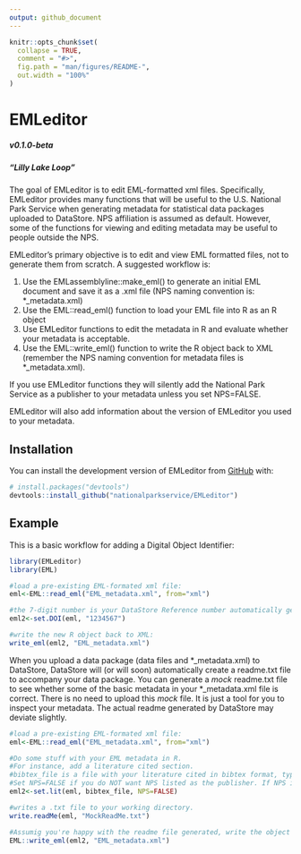 ```yaml
---
output: github_document
---
```


<!-- README.md is generated from README.Rmd. Please edit that file -->

```r
knitr::opts_chunk$set(
  collapse = TRUE,
  comment = "#>",
  fig.path = "man/figures/README-",
  out.width = "100%"
)
```

# EMLeditor 
##### v0.1.0-beta
##### "Lilly Lake Loop"


<!-- badges: start -->
<!-- badges: end -->

The goal of EMLeditor is to edit EML-formatted xml files. Specifically, EMLeditor provides many functions that will be useful to the U.S. National Park Service when generating metadata for statistical data packages uploaded to DataStore. NPS affiliation is assumed as default. However, some of the functions for viewing and editing metadata may be useful to people outside the NPS.

EMLeditor's primary objective is to edit and view EML formatted files, not to generate them from scratch. A suggested workflow is:

1) Use the EMLassemblyline::make_eml() to generate an initial EML document and save it as a .xml file (NPS naming convention is: *_metadata.xml)
2) Use the EML::read_eml() function to load your EML file into R as an R object
3) Use EMLeditor functions to edit the metadata in R and evaluate whether your metadata is acceptable.
4) Use the EML::write_eml() function to write the R object back to XML (remember the NPS naming convention for metadata files is *_metadata.xml).

If you use EMLeditor functions they will silently add the National Park Service as a publisher to your metadata unless you set NPS=FALSE. 

EMLeditor will also add information about the version of EMLeditor you used to your metadata.

## Installation

You can install the development version of EMLeditor from [GitHub](https://github.com/) with:

``` r
# install.packages("devtools")
devtools::install_github("nationalparkservice/EMLeditor")
```

## Example

This is a basic workflow for adding a Digital Object Identifier:

```r
library(EMLeditor)
library(EML)

#load a pre-existing EML-formated xml file:
eml<-EML::read_eml("EML_metadata.xml", from="xml")

#the 7-digit number is your DataStore Reference number automatically generated when you initiate a draft Reference. Your DOI is reserved but will not be registered/activated until publication.
eml2<-set.DOI(eml, "1234567")

#write the new R object back to XML:
write_eml(eml2, "EML_metadata.xml")

```

When you upload a data package (data files and \*_metadata.xml) to DataStore, DataStore will (or will soon) automatically create a readme.txt file to accompany your data package. You can generate a *mock* readme.txt file to see whether some of the basic metadata in your \*_metadata.xml file is correct. There is no need to upload this *mock* file. It is just a tool for you to inspect your metadata. The actual readme generated by DataStore may deviate slightly.

```r
#load a pre-existing EML-formated xml file:
eml<-EML::read_eml("EML_metadata.xml", from="xml")

#Do some stuff with your EML metadata in R.
#For instance, add a literature cited section.
#bibtex_file is a file with your literature cited in bibtex format, typically with a .bib suffix.
#Set NPS=FALSE if you do NOT want NPS listed as the publisher. If NPS is the publisher, this defaults to TRUE and need not be specified.
eml2<-set.lit(eml, bibtex_file, NPS=FALSE)

#writes a .txt file to your working directory.
write.readMe(eml, "MockReadMe.txt")

#Assumig you're happy with the readme file generated, write the object back to XML:
EML::write_eml(eml2, "EML_metadata.xml")
```



